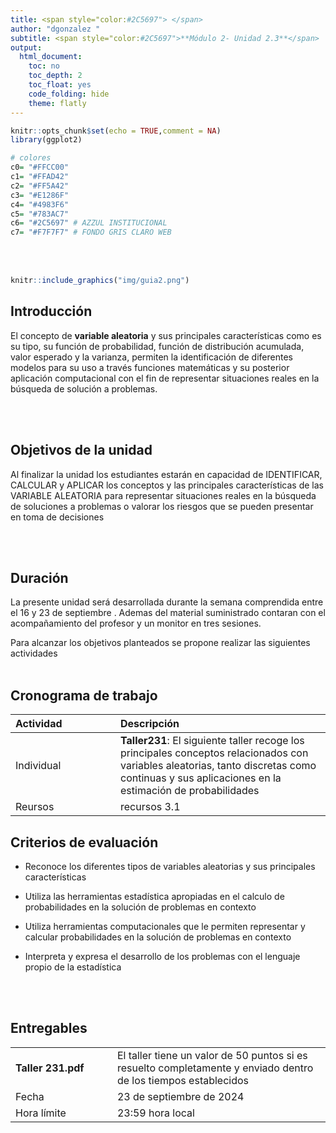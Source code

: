 ```yaml
---
title: <span style="color:#2C5697"> </span>  
author: "dgonzalez "
subtitle: <span style="color:#2C5697">**Módulo 2- Unidad 2.3**</span> 
output:
  html_document:
    toc: no
    toc_depth: 2
    toc_float: yes
    code_folding: hide
    theme: flatly
---
```




```r
knitr::opts_chunk$set(echo = TRUE,comment = NA)
library(ggplot2)

# colores
c0= "#FFCC00"
c1= "#FFAD42"
c2= "#FF5A42"
c3= "#E1286F"
c4= "#4983F6"
c5= "#783AC7"
c6= "#2C5697" # AZZUL INSTITUCIONAL
c7= "#F7F7F7" # FONDO GRIS CLARO WEB
```

<br/><br/>



```r
knitr::include_graphics("img/guia2.png")
```



## **Introducción**

El concepto de **variable  aleatoria**  y sus principales características como es su tipo, su función de probabilidad, función de distribución acumulada,  valor esperado y la varianza, permiten la identificación de diferentes modelos para su uso a través funciones matemáticas y su posterior aplicación  computacional con el fin de representar situaciones reales en la búsqueda de solución a problemas. 

<br/><br/>

## **Objetivos de la unidad**

Al finalizar la unidad los estudiantes estarán  en  capacidad de IDENTIFICAR, CALCULAR y APLICAR los conceptos y las principales características  de las VARIABLE ALEATORIA para representar situaciones reales en la búsqueda de soluciones a problemas o valorar los riesgos que se pueden presentar en toma de decisiones

<br/><br/>

## **Duración**

La presente  unidad será desarrollada durante la semana comprendida entre el 16 y 23  de septiembre . Ademas del material suministrado  contaran con el acompañamiento del profesor y un monitor en tres sesiones. 

Para alcanzar los objetivos planteados se propone realizar las siguientes actividades
<br/><br/>

## **Cronograma de trabajo**


|Actividad      | Descripción                    | 
|:--------------|:-----------------------------  |
|Individual     |**Taller231**: El siguiente taller recoge los principales conceptos relacionados con variables aleatorias, tanto discretas como continuas y sus aplicaciones en la estimación de probabilidades|
|Reursos        | recursos 3.1 | 


## **Criterios de evaluación**

* Reconoce los diferentes tipos de variables aleatorias y sus principales características 

* Utiliza las herramientas estadística apropiadas en el calculo de probabilidades en la solución de problemas en contexto

* Utiliza herramientas computacionales que le permiten representar y calcular probabilidades en la solución de problemas en contexto

* Interpreta y expresa el desarrollo de los problemas con el lenguaje propio de la estadística

<br/><br/>

## **Entregables** 

|                   |                                       |
|:------------------|:--------------------------------------|
|**Taller 231.pdf** | El taller tiene un valor de 50 puntos si es resuelto completamente y enviado dentro de los tiempos establecidos |
| Fecha             | 23  de septiembre de 2024 |
| Hora límite       | 23:59  hora  local           |

<br/><br/><br/><br/>